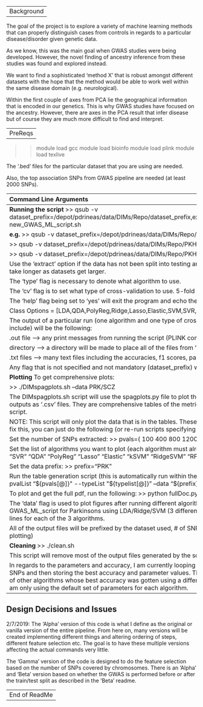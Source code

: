 --------------------------------------------------------------------------
Background
--------------------------------------------------------------------------

The goal of the project is to explore a variety of machine learning methods
that can properly distinguish cases from controls in regards to a particular
disease/disorder given genetic data.

As we know, this was the main goal when GWAS studies were being developed.
However, the novel finding of ancestry inference from these studies was
found and explored instead.

We want to find a sophisticated 'method X' that is robust amongst different datasets with
the hope that the method would be able to work well within the same disease
domain (e.g. neurological).

Within the first couple of axes from PCA lie the geographical information that
is encoded in our genetics. This is why GWAS studies have focused on the ancestry.
However, there are axes in the PCA result that infer disease but of course they are
much more difficult to find and interpret.

--------------------------------------------------------------------------
PreReqs
--------------------------------------------------------------------------

>> module load gcc
>> module load bioinfo
>> module load plink
>> module load texlive

The '.bed' files for the particular dataset that you are using are needed.

Also, the top association SNPs from GWAS pipeline are needed (at least 2000 SNPs).

--------------------------------------------------------------------------
Command Line Arguments
--------------------------------------------------------------------------
**Running the script**
>> qsub -v dataset_prefix=/depot/pdrineas/data/DIMs/Repo/dataset_prefix,extract=yes/no,type=LDA/SVM/Ridge...,cv=kfold/loocv,help=yes/no new_GWAS_ML_script.sh

**e.g.**
>> qsub -v dataset_prefix=/depot/pdrineas/data/DIMs/Repo/PKHCGSRRS,cv=kfold,type=kSVM new_GWAS_ML_script.sh

>> qsub -v dataset_prefix=/depot/pdrineas/data/DIMs/Repo/PKHCGSRRS,cv=kfold,type="Ridge kSVM" new_GWAS_ML_script.sh

>> qsub -v dataset_prefix=/depot/pdrineas/data/DIMs/Repo/PKHCGSRRS,cv=kfold,type=all new_GWAS_ML_script.sh

Use the 'extract' option if the data has not been split into testing and training yet.
It is safe to always use the extract option but might take longer as datasets get larger.

The 'type' flag is necessary to denote what algorithm to use.

The 'cv' flag is to set what type of cross-validation to use. 5-fold is used by default.

The 'help' flag being set to 'yes' will exit the program and echo the proper usage.

Class Options = [LDA,QDA,PolyReg,Ridge,Lasso,Elastic,SVM,SVR,kSVM,RidgeSVM,RFESVM,RandomForest]

The output of a particular run (one algorithm and one type of cross-validation scheme for
many different number of top SNPs to include) will be the following:

.out file --> any print messages from running the script (PLINK command output, result statistics,
    confusion matrices, etc.)

directory --> a directory will be made to place all of the files from 'DIMdetect2.py' which are mainly
    the '.pdf' and '.tex' files.

.txt files --> many text files including the accuracies, f1 scores, parameters etc. will be generated
    for plots.

Any flag that is not specified and not mandatory (dataset_prefix) will be set to defaults and
those options will be echoed.

**Plotting**
To get comprehensive plots:

>> ./DIMspagplots.sh --data PRK/SCZ

The DIMspagplots.sh script will use the spagplots.py file to plot the information generated by the tables.
The tables are amongst the outputs as '.csv' files. They are comprehensive tables of the metric (sensitivity, specificity, etc.)
across all the algorithms run in the script.

NOTE: This script will only plot the data that is in the tables. These tables get overwritten every time the script gets run.
In order to fix this, you can just do the following (or re-run scripts specifying algorithms and getting new table):

Set the number of SNPs extracted:
>> pvals=( 100 400 800 1200 1600 2000 )

Set the list of algorithms you want to plot (each algorithm must already have results from the script):
>> typelist=( "Ridge" "LDA" "SVR" "QDA" "PolyReg" "Lasso" "Elastic" "kSVM" "RidgeSVM" "RFESVM" "RandomForest" )

Set the data prefix:
>> prefix="PRK"

Run the table generation script (this is automatically run within the script which is why its overwritten):
>> python createTable.py --pvalList "${pvals[@]}" --typeList "${typelist[@]}" --data "${prefix}"

To plot and get the full pdf, run the following:
>> python fullDoc.py --data PRK/SCZ

The 'data' flag is used to plot figures after running different algorithms for a given dataset.
For example, after running the GWAS_ML_script for Parkinsons using LDA/Ridge/SVM (3 different runs),
then running the plot file will plot accuracy and f1score lines for each of the 3 algorithms.

All of the output files will be prefixed by the dataset used, # of SNPs extracted and the datetime.
(except the '.txt' files used for plotting)

**Cleaning**
>> ./clean.sh

This script will remove most of the output files generated by the scripts just to clear clutter.

In regards to the parameters and accuracy, I am currently looping through different sets of parameters
for each value of extracted SNPs and then storing the best accuracy and parameter values. This is a bit
problematic because when comparing the performance of other algorithms whose best accuracy was gotten using
a different set of parameters, it can be inconsistent. However, currently I am only using the default set of
parameters for each algorithm.

--------------------------------------------------------------------------
Design Decisions and Issues
--------------------------------------------------------------------------

2/7/2019:
The 'Alpha' version of this code is what I define as the original or vanilla version of the entire pipeline.
From here on, many versions will be created implementing different things and altering ordering of steps,
different feature selection etc. The goal is to have these multiple versions affecting the actual commands
very little.

The 'Gamma' version of the code is designed to do the feature selection based on the number of SNPs covered
by chromosomes. There is an 'Alpha' and 'Beta' version based on whether the GWAS is performed before or after
the train/test split as described in the 'Beta' readme.

--------------------------------------------------------------------------
End of ReadMe
--------------------------------------------------------------------------

